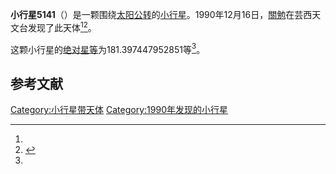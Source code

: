 {{Infobox planet
| bgcolour = #FFFFC0
| name = 5141 Tachibana
| symbol = 
| image = 
| caption = 
| discovery = yes
| discovery_ref = 
| discoverer = [[關勉|關勉]]
| discovery_site = [[芸西天文台|芸西天文台]] 
| discovered = 1990年12月16日
| designations = yes
| mp_name = 
| named_after = 
| alt_names = 1990 YB/ 1974 RZ / 1977 DD10 / 1979 RP / 1979 SK4 / 1985 XN2 / 1989 UE9
| mp_category = [[主带小行星|主带小行星]]
| orbit_ref = <ref name="a">[http://ssd.jpl.nasa.gov/sbdb.cgi?sstr=5141 5141 Tachibana] {{Wayback|url=http://ssd.jpl.nasa.gov/sbdb.cgi?sstr=5141 |date=20201201131919 }}，小行星數據庫瀏覽器（JPL Small-Body Database Browser）－[[美国国家航空航天局|美国国家航空航天局]]喷气推进实验室</ref>
| epoch = 2456400.5 (2013年4月18日更新)
| aphelion = {{convert|3.049753754512477|AU|km|3|abbr=on|lk=out}}
| perihelion = {{convert|2.694604187191716|AU|km|3|abbr=on}}
| semimajor = {{convert|2.872178970852096|AU|km|3|abbr=on}}
| eccentricity = 0.061825807
| period = 1777.934159 [[日|日]]<br />4.87[[儒略年|儒略年]]
| avg_speed = 
| inclination = 2.847337455488709
| asc_node = 137.3905647013609
| mean_anomaly = 
| arg_peri = 181.397447952851
| satellites = 
| physical_characteristics = yes
| dimensions = 
| mass = 
| density = 
| surface_grav = 
| escape_velocity = 
| sidereal_day = 
| axial_tilt = 
| pole_ecliptic_lat = 
| pole_ecliptic_lon = 
| albedo = 
| temperatures= 
| temp_name1 = 
| mean_temp_1 = 
| max_temp_1 = 
| temp_name2 = 
| max_temp_2 = 
| spectral_type = 
| abs_magnitude = 181.397447952851
}}

'''小行星5141'''（{{lang-en|5141 Tachibana}}）是一颗围绕[[太阳|太阳]][[公转|公转]]的[[小行星|小行星]]。1990年12月16日，[[關勉|關勉]]在芸西天文台发现了此天体<ref name="a" /><ref>{{cite news|title=小行星列表|url=http://cfa-www.harvard.edu/iau/lists/NumberedMPs.txt|accessdate=2013-07-08|newspaper=哈佛大学|archive-date=2008-05-17|archive-url=https://web.archive.org/web/20080517010638/http://cfa-www.harvard.edu/iau/lists/NumberedMPs.txt|dead-url=no}}</ref>。

这颗小行星的[[绝对星等|绝对星等]]为181.397447952851等<ref name="a" />。

==参考文献==
{{reflist}}
{{Minor Planet Number|[[小行星5140|小行星5140]]|[[小行星5142|小行星5142]]}}

{{小天体}}

[[Category:小行星带天体|Category:小行星带天体]]
[[Category:1990年发现的小行星|Category:1990年发现的小行星]]

{{asteroid-stub}}
